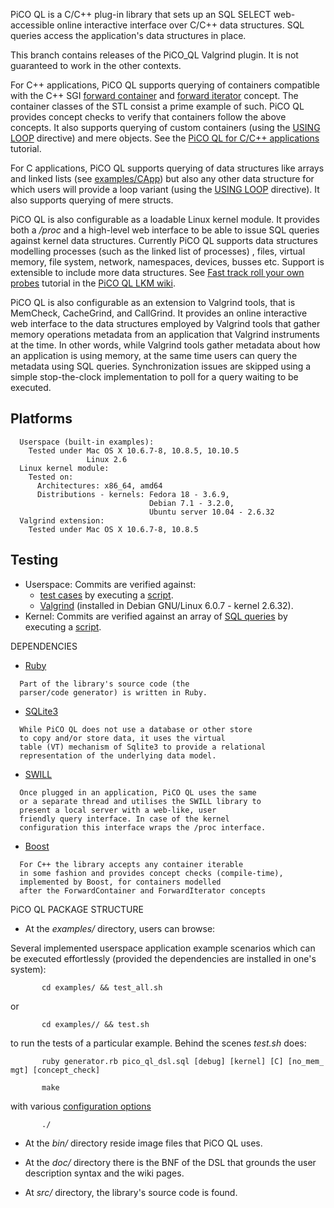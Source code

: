 PiCO QL is a C/C++ plug-in library that sets up an
SQL SELECT web-accessible online interactive interface over C/C++ data structures.
SQL queries access the application's data structures in place.

This branch contains releases of the PiCO_QL Valgrind plugin.
It is not guaranteed to work in the other contexts.

For C++ applications, PiCO QL supports querying of
containers compatible with the C++ SGI
[http://www.sgi.com/tech/stl/ForwardContainer.html forward container]
and [http://www.sgi.com/tech/stl/ForwardIterator.html forward iterator]
concept. The container classes of the STL consist a prime
example of such. PiCO QL provides concept checks to
verify that containers follow the above concepts.
It also supports querying of custom containers (using the
[https://github.com/mfragkoulis/PiCO_QL/wiki/Fast-track-roll-your-own-probes#wiki-Loop_variants 
USING LOOP] directive) and mere objects. See the
[https://github.com/mfragkoulis/PiCO_QL/wiki/the-PiCO-QL-C%2C-CPP-app-tutorial 
PiCO QL for C/C++ applications] tutorial.

For C applications, PiCO QL supports querying of data
structures like arrays and linked lists (see [https://github.com/mfragkoulis/PiCO_QL/blob/master/examples/CApp examples/CApp])
but also any other data structure for which users
will provide a loop variant (using the
[https://github.com/mfragkoulis/PiCO_QL/wiki/Fast-track-roll-your-own-probes#wiki-Loop_variants 
USING LOOP] directive). It also supports querying of mere structs.

PiCO QL is also configurable as a loadable Linux kernel module.
It provides both a ''/proc'' and a
high-level web interface to be able to issue SQL queries
against kernel data structures. Currently PiCO QL supports
data structures modelling processes (such as the linked
list of processes) , files, virtual memory, file system,
network, namespaces, devices, busses etc. Support is
extensible to include more data structures. See
[https://github.com/mfragkoulis/PiCO_QL/wiki/Fast-track-roll-your-own-probes 
Fast track roll your own probes] tutorial in the
[https://github.com/mfragkoulis/PiCO_QL/wiki/the-PiCO-QL-Linux-kernel-module-tutorial 
PiCO QL LKM wiki].

PiCO QL is also configurable as an extension to Valgrind tools, that is MemCheck, CacheGrind, and CallGrind.
It provides an online interactive web interface to the data structures employed by Valgrind tools 
that gather memory operations metadata from an application that Valgrind instruments at the time.
In other words, while Valgrind tools gather metadata about how an application is using memory, at the same time 
users can query the metadata using SQL queries.
Synchronization issues are skipped using a simple stop-the-clock implementation to poll for a query
waiting to be executed.

==Platforms==

   Userspace (built-in examples):
     Tested under Mac OS X 10.6.7-8, 10.8.5, 10.10.5
                  Linux 2.6
   Linux kernel module:
     Tested on:
       Architectures: x86_64, amd64
       Distributions - kernels: Fedora 18 - 3.6.9, 
                                Debian 7.1 - 3.2.0, 
                                Ubuntu server 10.04 - 2.6.32
   Valgrind extension:
     Tested under Mac OS X 10.6.7-8, 10.8.5

==Testing==

* Userspace: Commits are verified against: 
** [https://github.com/mfragkoulis/PiCO_QL/blob/master/examples test cases] by executing a [https://github.com/mfragkoulis/PiCO_QL/blob/master/examples/test_all.sh script].
** [http://valgrind.org/ Valgrind] (installed in Debian GNU/Linux 6.0.7 - kernel 2.6.32).
* Kernel: Commits are verified against an array of [https://github.com/mfragkoulis/PiCO_QL/blob/master/src/Linux-kernel-mod/server/picoQL-tests.sql SQL queries] by executing a [https://github.com/mfragkoulis/PiCO_QL/blob/master/src/Linux-kernel-mod/server/picoQL-auto-test.sh script].


DEPENDENCIES

* [http://www.ruby-lang.org/en Ruby]
   Part of the library's source code (the
   parser/code generator) is written in Ruby.

* [http://www.sqlite.org SQLite3]
   While PiCO QL does not use a database or other store
   to copy and/or store data, it uses the virtual
   table (VT) mechanism of Sqlite3 to provide a relational
   representation of the underlying data model.

* [http://swill.sourceforge.net SWILL]
   Once plugged in an application, PiCO QL uses the same 
   or a separate thread and utilises the SWILL library to
   present a local server with a web-like, user
   friendly query interface. In case of the kernel
   configuration this interface wraps the /proc interface.

* [http://www.boost.org Boost]
   For C++ the library accepts any container iterable
   in some fashion and provides concept checks (compile-time),
   implemented by Boost, for containers modelled 
   after the ForwardContainer and ForwardIterator concepts

PiCO QL PACKAGE STRUCTURE

* At the ''examples/'' directory, users can browse:
Several implemented userspace application example scenarios 
which can be executed effortlessly (provided the
dependencies are installed in one's system):

        cd examples/ && test_all.sh

or

        cd examples/<worked-example-dir>/ && test.sh

to run the tests of a particular example. Behind the scenes
''test.sh'' does:

        ruby generator.rb pico_ql_dsl.sql [debug] [kernel] [C] [no_mem_mgt] [concept_check]

        make
with various 
[https://github.com/mfragkoulis/PiCO_QL/wiki/Plug-in-process#compile-options 
configuration options]

        ./<executable>

* At the ''bin/'' directory reside image files that PiCO QL uses.

* At the ''doc/'' directory there is the BNF of the DSL that grounds the user description syntax and the wiki pages.

* At ''src/'' directory, the library's source code is found.
